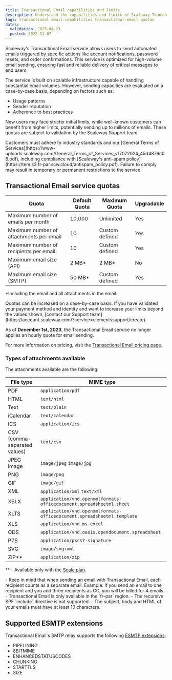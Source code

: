 ```yaml
---
title: Transactional Email capabilities and limits
description: Understand the capabilities and limits of Scaleway Transactional Email.
tags: transactional email-capabilities transactional-email quotas
dates:
  validation: 2025-04-23
  posted: 2022-11-07
---
```


Scaleway's Transactional Email service allows users to send automated emails triggered by specific actions like account notifications, password resets, and order confirmations. This service is optimized for high-volume email sending, ensuring fast and reliable delivery of critical messages to end users.

The service is built on scalable infrastructure capable of handling substantial email volumes. However, sending capacities are evaluated on a case-by-case basis, depending on factors such as:

- Usage patterns
- Sender reputation
- Adherence to best practices

New users may face stricter initial limits, while well-known customers can benefit from higher limits, potentially sending up to millions of emails. These quotas are subject to validation by the Scaleway Support team.

<Message type="important">
  Customers must adhere to industry standards and our [General Terms of Services](https://www-uploads.scaleway.com/General_Terms_of_Services_v17072024_45d4879c08.pdf), including compliance with [Scaleway's anti-spam policy](https://tem.s3.fr-par.scw.cloud/antispam_policy.pdf). Failure to comply may result in temporary or permanent restrictions to the service.
</Message>

## Transactional Email service quotas

| Quota                                          | Default Quota     | Maximum Quota     | Upgradable     |
|------------------------------------------------|-------------------|-------------------|----------------|
| Maximum number of emails per month             | 10,000            | Unlimited          | Yes            |
| Maximum number of attachments per email        | 10                | Custom defined     | Yes            |
| Maximum number of recipients per email         | 10                | Custom defined     | Yes            |
| Maximum email size (API)                       | 2 MB*             | 2 MB*              | No             |
| Maximum email size (SMTP)                      | 50 MB*            | Custom defined     | Yes            |

*Including the email and all attachments in the email.

<Message type="note">
  Quotas can be increased on a case-by-case basis. If you have validated your payment method and identity and want to increase your limits beyond the values shown, [contact our Support team](https://account.scaleway.com/?service=elementssupport/create).
</Message>

As of **December 1st, 2023**, the Transactional Email service no longer applies an hourly quota for email sending.

For more information on pricing, visit the [Transactional Email pricing page](https://www.scaleway.com/fr/tarifs/managed-services/#transactional-email).

### Types of attachments available

The attachments available are the following:

| File type                    | MIME type                |
|------------------------------|--------------------------|
| PDF                          | `application/pdf`        |
| HTML                         | `text/html`              |
| Text                         | `text/plain`             |
| iCalendar                    | `text/calendar`          |
| ICS                          | `application/ics`        |
| CSV (comma-separated values) | `text/csv`               |
| JPEG image                   | `image/jpeg` `image/jpg` |
| PNG                          | `image/png`              |
| GIF                          | `image/gif`              |
| XML                          | `application/xml` `text/xml` |
| XSLX                         | `application/vnd.openxmlformats-officedocument.spreadsheetml.sheet` |
| XLTS                         | `application/vnd.openxmlformats-officedocument.spreadsheetml.template` |
| XLS                          | `application/vnd.ms-excel` |
| ODS                          | `application/vnd.oasis.opendocument.spreadsheet` |
| P7S                          | `application/pkcs7-signature` |
| SVG                          | `image/svg+xml`          |
| ZIP**                        | `application/zip`          |

** - Available only with the [Scale plan](/transactional-email/how-to/manage-tem-plans).

<Message type="important">
  - Keep in mind that when sending an email with Transactional Email, each recipient counts as a separate email. Example: If you send an email to one recipient and you add three recipients as CC, you will be billed for 4 emails.
  - Transactional Email is only available in the `fr-par` region.
  - The recursive SPF `include` directive is not supported.
  - The subject, body and HTML of your emails must have at least 10 characters.
</Message>

## Supported ESMTP extensions

Transactional Email's SMTP relay supports the following [ESMTP extensions](https://www.iana.org/assignments/mail-parameters/mail-parameters.txt):

- PIPELINING
- 8BITMIME
- ENHANCEDSTATUSCODES
- CHUNKING
- STARTTLS
- SIZE
